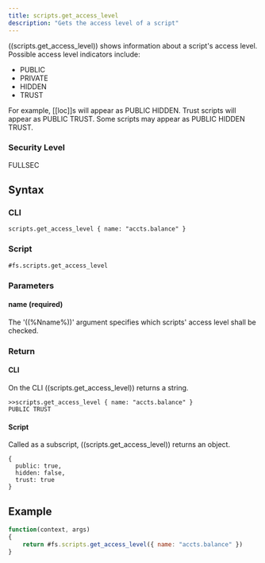 ```yaml
---
title: scripts.get_access_level
description: "Gets the access level of a script"
---
```


((scripts.get_access_level)) shows information about a script's access level. Possible access level indicators include:

- PUBLIC
- PRIVATE
- HIDDEN
- TRUST

For example, [[loc]]s will appear as PUBLIC HIDDEN. Trust scripts will appear as PUBLIC TRUST. Some scripts may appear as PUBLIC HIDDEN TRUST.

### Security Level

FULLSEC

## Syntax

### CLI

```
scripts.get_access_level { name: "accts.balance" }
```

### Script

```
#fs.scripts.get_access_level
```

### Parameters

#### name (required)

The '((%Nname%))' argument specifies which scripts' access level shall be checked.

### Return

#### CLI

On the CLI ((scripts.get_access_level)) returns a string.

```
>>scripts.get_access_level { name: "accts.balance" }
PUBLIC TRUST
```

#### Script

Called as a subscript, ((scripts.get_access_level)) returns an object.

```
{
  public: true,
  hidden: false,
  trust: true
}
```

## Example

```js
function(context, args)
{
	return #fs.scripts.get_access_level({ name: "accts.balance" })
}
```
